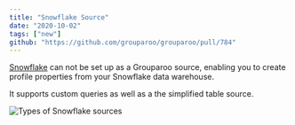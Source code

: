 ```yaml
---
title: "Snowflake Source"
date: "2020-10-02"
tags: ["new"]
github: "https://github.com/grouparoo/grouparoo/pull/784"
---
```


[Snowflake](https://www.snowflake.com) can not be set up as a Grouparoo source, enabling you to create profile properties from your Snowflake data warehouse.

It supports custom queries as well as a the simplified table source.

<Image
  maxHeight={300}
  alt="Types of Snowflake sources"
  src="releases/2020-10-02-snowflake.png"
/>
